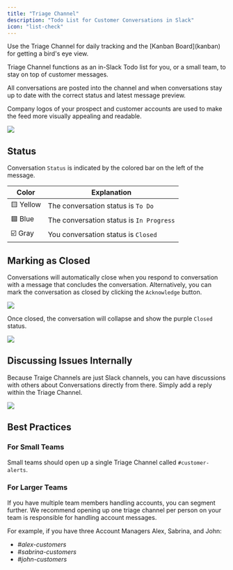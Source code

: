 ```yaml
---
title: "Triage Channel"
description: "Todo List for Customer Conversations in Slack"
icon: "list-check"
---
```


<Tip>
  Use the Triage Channel for daily tracking and the [Kanban Board](kanban) for
  getting a bird's eye view.
</Tip>

Triage Channel functions as an in-Slack Todo list for you, or a small team, to
stay on top of customer messages.

All conversations are posted into the channel and when conversations stay up to
date with the correct status and latest message preview.

Company logos of your prospect and customer accounts are used to make the feed
more visually appealing and readable.

<Frame>
  <img src="/images/triage-channel-full-2.png" />
</Frame>

## Status

Conversation `Status` is indicated by the colored bar on the left of the
message.

| Color     | Explanation                              |
| --------- | ---------------------------------------- |
| 🟨 Yellow | The conversation status is `To Do`       |
| 🟦 Blue   | The conversation status is `In Progress` |
| ☑️ Gray   | You conversation status is `Closed`      |

## Marking as Closed

Conversations will automatically close when you respond to conversation with a
message that concludes the conversation. Alternatively, you can mark the
conversation as closed by clicking the `Acknowledge` button.

<Frame>
  <img src="/images/open-feed-2.png" />
</Frame>

Once closed, the conversation will collapse and show the purple `Closed` status.

<Frame>
  <img src="/images/closed-feed-2.png" />
</Frame>

## Discussing Issues Internally

Because Traige Channels are just Slack channels, you can have discussions with
others about Conversations directly from there. Simply add a reply within the
Triage Channel.

<Frame>
  <img src="/images/ticket-discussion-2.png" />
</Frame>

## Best Practices

### For Small Teams

Small teams should open up a single Triage Channel called `#customer-alerts`.

### For Larger Teams

If you have multiple team members handling accounts, you can segment further. We
recommend opening up one triage channel per person on your team is responsible
for handling account messages.

For example, if you have three Account Managers Alex, Sabrina, and John:

- _#alex-customers_
- _#sabrina-customers_
- _#john-customers_
